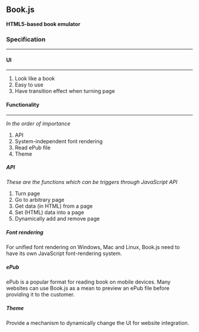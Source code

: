 ==Book.js==
'''HTML5-based book emulator'''

===Specification===
----
====UI====
----
# Look like a book
# Easy to use
# Have transition effect when turning page

====Functionality====
----
''In the order of importance''
# API
# System-independent font rendering
# Read ePub file
# Theme


=====API=====
''These are the functions which can be triggers through JavaScript API''
# Turn page
# Go to arbitrary page
# Get data (in HTML) from a page
# Set (HTML) data into a page
# Dynamically add and remove page

=====Font rendering=====
For unified font rendering on Windows, Mac and Linux, Book.js need to have its own JavaScript font-rendering system.

=====ePub=====
ePub is a popular format for reading book on mobile devices. Many websites can use Book.js as a mean to preview an ePub file before providing 
it to the customer.

=====Theme=====
Provide a mechanism to dynamically change the UI for website integration. 